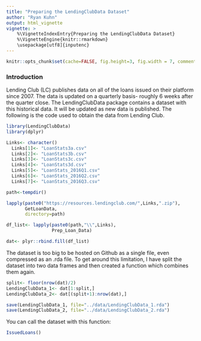 ```yaml
---
title: "Preparing the LendingClubData Dataset"
author: "Ryan Kuhn"
output: html_vignette
vignette: >
    %\VignetteIndexEntry{Preparing the LendingClubData Dataset}
    %\VignetteEngine{knitr::rmarkdown}
    \usepackage[utf8]{inputenc}
---
```


```r
knitr::opts_chunk$set(cache=FALSE, fig.height=3, fig.width = 7, comment=NULL, eval=F, tidy=F, width=80)
```

### Introduction  
Lending Club (LC) publishes data on all of the loans issued on their platform since 2007. The data is updated on a quarterly basis- roughly 6 weeks after the quarter close. The LendingClubData package contains a dataset with this historical data.  It will be updated as new data is published.  The following is the code used to obtain the data from Lending Club.

```r
library(LendingClubData)
library(dplyr)
```

```r
Links<- character()
  Links[1]<- "LoanStats3a.csv" 
  Links[2]<- "LoanStats3b.csv"
  Links[3]<- "LoanStats3c.csv"
  Links[4]<- "LoanStats3d.csv"
  Links[5]<- "LoanStats_2016Q1.csv"
  Links[6]<- "LoanStats_2016Q2.csv"
  Links[7]<- "LoanStats_2016Q3.csv"
```

```r
path<-tempdir()

lapply(paste0("https://resources.lendingclub.com/",Links,".zip"), 
       GetLoanData, 
       directory=path)

df_list<- lapply(paste0(path,"\\",Links), 
                 Prep_Loan_Data)

dat<- plyr::rbind.fill(df_list)
```

The dataset is too big to be hosted on Github as a single file, even compressed as an .rda file. To get around this limitation, I have split the dataset into two data frames and then created a function which combines them again.

```r
split<- floor(nrow(dat)/2)
LendingClubData_1<- dat[1:split,]
LendingClubData_2<- dat[(split+1):nrow(dat),]

save(LendingClubData_1, file="../data/LendingClubData_1.rda")
save(LendingClubData_2, file="../data/LendingClubData_2.rda")
```

You can call the dataset with this function:
```r
IssuedLoans()
```
